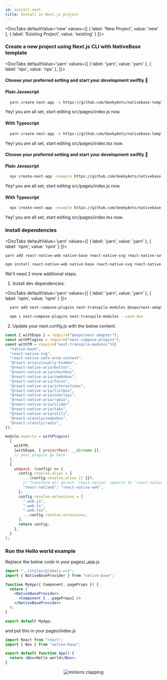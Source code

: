 ```yaml
---
id: install-next
title: Install in Next.js project
---
```



 <DocTabs
  defaultValue='new'
  values={[
  { label: 'New Project', value: 'new' },
  { label: 'Existing Project', value: 'existing' }
  ]}>

  <DocTabItem value="new">

### Create a new project using Next.js CLI with NativeBase template

<Box>

<DocTabs
  defaultValue='yarn'
  values={[
  { label: 'yarn', value: 'yarn' },
  { label: 'npx', value: 'npx' },
  ]}>

  <DocTabItem value="yarn">

<h4>Choose your preferred setting and start your development swiftly 🚀</h4>

<h4 className="mt-8 font-mono">Plain Javascript</h4>
<Box maxWidth="750px">

```bash
  yarn create next-app -e https://github.com/GeekyAnts/nativebase-templates/tree/master/nextjs-with-native-base
```

</Box>
Yey! you are all set, start editing src/pages/index.js now.

<h4 className="mt-8 font-mono">With Typescript</h4>
<Box maxWidth="750px">

```bash
  yarn create next-app -e https://github.com/GeekyAnts/nativebase-templates/tree/master/nextjs-with-native-base-typescript
```

</Box>
Yey! you are all set, start editing src/pages/index.tsx now.

  </DocTabItem>

<DocTabItem value="npx">

<h4>Choose your preferred setting and start your development swiftly 🚀</h4>

<h4 className="mt-8 font-mono">Plain Javascript</h4>
<Box maxWidth="750px">

```bash
  npx create-next-app -example https://github.com/GeekyAnts/nativebase-templates/tree/master/nextjs-with-native-base
```

</Box>

Yey! you are all set, start editing src/pages/index.js now.

<h4 className="mt-8 font-mono">With Typescript</h4>
<Box maxWidth="750px">

```bash
  npx create-next-app -example https://github.com/GeekyAnts/nativebase-templates/tree/master/nextjs-with-native-base-typescript
```

</Box>

Yey! you are all set, start editing src/pages/index.tsx now.

</DocTabItem>
</DocTabs>
</Box>

</DocTabItem>
<DocTabItem value="existing">

### Install dependencies

<DocTabs
  defaultValue='yarn'
  values={[
  { label: 'yarn', value: 'yarn' },
  { label: 'npm', value: 'npm' }
  ]}>

  <DocTabItem value="yarn">

<Box maxWidth="750px">

```bash
yarn add react-native-web native-base react-native-svg react-native-safe-area-context
```

</Box>

  </DocTabItem>

  <DocTabItem value="npm">

<Box maxWidth="750px">

```bash
npm install react-native-web native-base react-native-svg react-native-safe-area-context
```

</Box>

</DocTabItem>

  </DocTabs>

We'll need 2 more additional steps.

1. Install dev dependencies.

<DocTabs
  defaultValue='yarn'
  values={[
  { label: 'yarn', value: 'yarn' },
  { label: 'npm', value: 'npm' }
  ]}>

  <DocTabItem value="yarn">

```bash
  yarn add next-compose-plugins next-transpile-modules @expo/next-adapter -D
```

  </DocTabItem>

  <DocTabItem value="npm">

```bash
  npm i next-compose-plugins next-transpile-modules --save-dev
```

  </DocTabItem>

  </DocTabs>

2. Update your next.config.js with the below content.

```js
const { withExpo } = require("@expo/next-adapter");
const withPlugins = require("next-compose-plugins");
const withTM = require("next-transpile-modules")([
  "native-base",
  "react-native-svg",
  "react-native-safe-area-context",
  "@react-aria/visually-hidden",
  "@react-native-aria/button",
  "@react-native-aria/checkbox",
  "@react-native-aria/combobox",
  "@react-native-aria/focus",
  "@react-native-aria/interactions",
  "@react-native-aria/listbox",
  "@react-native-aria/overlays",
  "@react-native-aria/radio",
  "@react-native-aria/slider",
  "@react-native-aria/tabs",
  "@react-native-aria/utils",
  "@react-stately/combobox",
  "@react-stately/radio",
]);

module.exports = withPlugins(
  [
    withTM,
    [withExpo, { projectRoot: __dirname }],
    // your plugins go here.
  ],
  {
    webpack: (config) => {
      config.resolve.alias = {
        ...(config.resolve.alias || {}),
        // Transform all direct `react-native` imports to `react-native-web`
        "react-native$": "react-native-web",
      };
      config.resolve.extensions = [
        ".web.js",
        ".web.ts",
        ".web.tsx",
        ...config.resolve.extensions,
      ];
      return config;
    },
  }
);
```

### Run the Hello world example

Replace the below code in your pages/\_app.js

```jsx
import "../styles/globals.css";
import { NativeBaseProvider } from "native-base";

function MyApp({ Component, pageProps }) {
  return (
    <NativeBaseProvider>
      <Component {...pageProps} />
    </NativeBaseProvider>
  );
}

export default MyApp;
```

and put this in your pages/index.js

```jsx
import React from "react";
import { Box } from "native-base";

export default function App() {
  return <Box>Hello world</Box>;
}
```

  </DocTabItem>
  </DocTabs>

<Center>
  <AspectRatio ratio={2.21} w="100%" maxW="500">
    <Image source={{ uri: "/img/minion.gif" }} alt="minions clapping" />
  </AspectRatio>
</Center>

<Box>
  <Box mt="4" mb="8">
    <HStack pl="0" ml="0">
      <TileLink
        title="Customize NativeBaseProvider"
        url="setup-provider"
        description="NativeBaseProvider provides theme throughout your application"
        className="bg-blueGray-600 mt-2"
      />
      <TileLink
        title="Theme"
        url="default-theme"
        description="Read more about the default NativeBase theme and how to override it"
        className="bg-blueGray-600  mt-2"
      />
    </HStack>
    <Box mt="2" pl="0" ml="0">
      <TileLink
        title="Utility props"
        url="utility-props"
        description="Shorthands of commonly used styling props which maps with the provided theme"
        className="bg-blueGray-600"
      />
    </Box>
  </Box>
</Box>

<RNWebNote />
